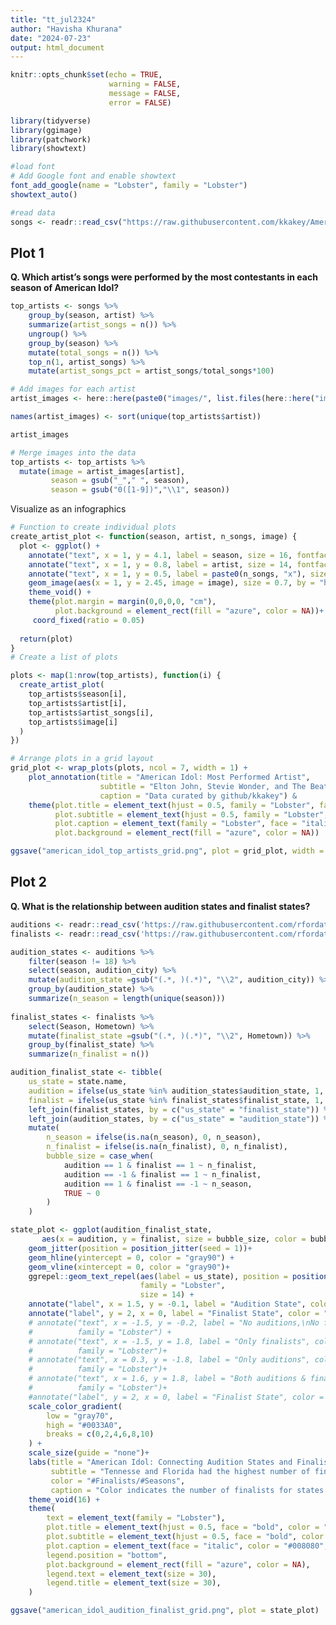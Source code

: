 ```yaml
---
title: "tt_jul2324"
author: "Havisha Khurana"
date: "2024-07-23"
output: html_document
---
```


```r
knitr::opts_chunk$set(echo = TRUE,
                      warning = FALSE,
                      message = FALSE,
                      error = FALSE)
```

```r
library(tidyverse)
library(ggimage)
library(patchwork)
library(showtext)
```

```r
#load font
# Add Google font and enable showtext
font_add_google(name = "Lobster", family = "Lobster")
showtext_auto()
```

```r
#read data
songs <- readr::read_csv("https://raw.githubusercontent.com/kkakey/American_Idol/main/Songs/songs_all.csv")
```


## Plot 1

**Q. Which artist's songs were performed by the most contestants in each season of American Idol?**


```r
top_artists <- songs %>% 
    group_by(season, artist) %>%
    summarize(artist_songs = n()) %>%
    ungroup() %>%
    group_by(season) %>%
    mutate(total_songs = n()) %>%
    top_n(1, artist_songs) %>%
    mutate(artist_songs_pct = artist_songs/total_songs*100)
```


```r
# Add images for each artist
artist_images <- here::here(paste0("images/", list.files(here::here("images/"))))

names(artist_images) <- sort(unique(top_artists$artist))

artist_images
```

```r
# Merge images into the data
top_artists <- top_artists %>%
  mutate(image = artist_images[artist],
         season = gsub("_"," ", season),
         season = gsub("0([1-9])","\\1", season))
```

Visualize as an infographics

```r
# Function to create individual plots
create_artist_plot <- function(season, artist, n_songs, image) {
  plot <- ggplot() +
    annotate("text", x = 1, y = 4.1, label = season, size = 16, fontface = "bold", color = "#0033A0", family = "Lobster") +
    annotate("text", x = 1, y = 0.8, label = artist, size = 14, fontface = "italic", color = "#FF6F61", family = "Lobster") +
    annotate("text", x = 1, y = 0.5, label = paste0(n_songs, "x"), size = 13, color = "#008080", family = "Lobster") +
    geom_image(aes(x = 1, y = 2.45, image = image), size = 0.7, by = "height") +
    theme_void() +
    theme(plot.margin = margin(0,0,0,0, "cm"),
          plot.background = element_rect(fill = "azure", color = NA))+
     coord_fixed(ratio = 0.05)
  
  return(plot)
}
# Create a list of plots

```


```r
plots <- map(1:nrow(top_artists), function(i) {
  create_artist_plot(
    top_artists$season[i],
    top_artists$artist[i],
    top_artists$artist_songs[i],
    top_artists$image[i]
  )
})
```


```r
# Arrange plots in a grid layout
grid_plot <- wrap_plots(plots, ncol = 7, width = 1) +
    plot_annotation(title = "American Idol: Most Performed Artist",
                    subtitle = "Elton John, Stevie Wonder, and The Beatles were the most performed",
                    caption = "Data curated by github/kkakey") &
    theme(plot.title = element_text(hjust = 0.5, family = "Lobster", face = "bold", color = "#0033A0", size = 70),
          plot.subtitle = element_text(hjust = 0.5, family = "Lobster", face = "italic", color = "#FF6F61", size = 55),
          plot.caption = element_text(family = "Lobster", face = "italic", color = "#008080", size = 40),
          plot.background = element_rect(fill = "azure", color = NA))

ggsave("american_idol_top_artists_grid.png", plot = grid_plot, width = 8.5, height = 8)
```


## Plot 2

**Q. What is the relationship between audition states and finalist states?**

```r
auditions <- readr::read_csv('https://raw.githubusercontent.com/rfordatascience/tidytuesday/master/data/2024/2024-07-23/auditions.csv')
finalists <- readr::read_csv('https://raw.githubusercontent.com/rfordatascience/tidytuesday/master/data/2024/2024-07-23/finalists.csv')
```

```r
audition_states <- auditions %>%
    filter(season != 18) %>%
    select(season, audition_city) %>%
    mutate(audition_state =gsub("(.*, )(.*)", "\\2", audition_city)) %>%
    group_by(audition_state) %>%
    summarize(n_season = length(unique(season)))
    
finalist_states <- finalists %>%
    select(Season, Hometown) %>%
    mutate(finalist_state =gsub("(.*, )(.*)", "\\2", Hometown)) %>%
    group_by(finalist_state) %>%
    summarize(n_finalist = n())
```

```r
audition_finalist_state <- tibble(
    us_state = state.name,
    audition = ifelse(us_state %in% audition_states$audition_state, 1, -1),
    finalist = ifelse(us_state %in% finalist_states$finalist_state, 1, -1)) %>%
    left_join(finalist_states, by = c("us_state" = "finalist_state")) %>%
    left_join(audition_states, by = c("us_state" = "audition_state")) %>%
    mutate(
        n_season = ifelse(is.na(n_season), 0, n_season),
        n_finalist = ifelse(is.na(n_finalist), 0, n_finalist),
        bubble_size = case_when(
            audition == 1 & finalist == 1 ~ n_finalist,
            audition == -1 & finalist == 1 ~ n_finalist,
            audition == 1 & finalist == -1 ~ n_season,
            TRUE ~ 0
        )
    )
```


```r
state_plot <- ggplot(audition_finalist_state, 
       aes(x = audition, y = finalist, size = bubble_size, color = bubble_size)) +
    geom_jitter(position = position_jitter(seed = 1))+
    geom_hline(yintercept = 0, color = "gray90") +
    geom_vline(xintercept = 0, color = "gray90")+
    ggrepel::geom_text_repel(aes(label = us_state), position = position_jitter(seed = 1),
                             family = "Lobster",
                             size = 14) +
    annotate("label", x = 1.5, y = -0.1, label = "Audition State", color = "#FF6F61", size = 14) +
    annotate("label", y = 2, x = 0, label = "Finalist State", color = "#FF6F61", size = 14) +
    # annotate("text", x = -1.5, y = -0.2, label = "No auditions,\nNo finalists", color = "#008080", size = 4,
    #          family = "Lobster") +
    # annotate("text", x = -1.5, y = 1.8, label = "Only finalists", color = "#008080", size = 4,
    #          family = "Lobster")+
    # annotate("text", x = 0.3, y = -1.8, label = "Only auditions", color = "#008080", size = 4,
    #          family = "Lobster")+
    # annotate("text", x = 1.6, y = 1.8, label = "Both auditions & finalists", color = "#008080", size = 4,
    #          family = "Lobster")+
    #annotate("label", y = 2, x = 0, label = "Finalist State", color = "#FF6F61", size = 3) +
    scale_color_gradient(
        low = "gray70",
        high = "#0033A0",
        breaks = c(0,2,4,6,8,10)
    ) +
    scale_size(guide = "none")+
    labs(title = "American Idol: Connecting Audition States and Finalist States",
         subtitle = "Tennesse and Florida had the highest number of finalists",
         color = "#Finalists/#Seasons",
         caption = "Color indicates the number of finalists for states with finalists and the number of seasons if it was only an audition state. \nData curated by github/kkakey for Season 1-17") +
    theme_void(16) +
    theme(
        text = element_text(family = "Lobster"),
        plot.title = element_text(hjust = 0.5, face = "bold", color = "#0033A0", size = 50),
        plot.subtitle = element_text(hjust = 0.5, face = "bold", color = "#FF6F61", size = 40),
        plot.caption = element_text(face = "italic", color = "#008080", size = 30),
        legend.position = "bottom",
        plot.background = element_rect(fill = "azure", color = NA),
        legend.text = element_text(size = 30),
        legend.title = element_text(size = 30),
    )

ggsave("american_idol_audition_finalist_grid.png", plot = state_plot)
```

